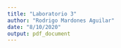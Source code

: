```yaml
---
title: "Laboratorio 3"
author: "Rodrigo Mardones Aguilar"
date: "8/10/2020"
output: pdf_document
---
```






